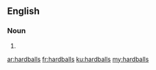 ==English==

===Noun===
{{head|en}}

# {{plural of|hardball}}

[[ar:hardballs]]
[[fr:hardballs]]
[[ku:hardballs]]
[[my:hardballs]]